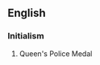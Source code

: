 ==English==

===Initialism===
{{rfc-header|Initialism}}
{{head|en|initialism}}

# {{lb|en|British}} Queen's Police Medal